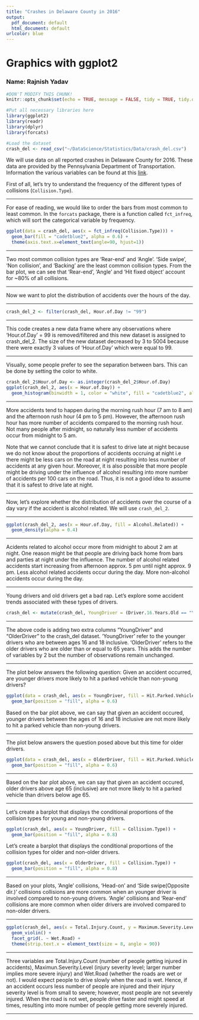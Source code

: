 ```yaml
---
title: "Crashes in Delaware County in 2016"
output:
  pdf_document: default
  html_document: default
urlcolor: blue
---
```

Graphics with ggplot2
========================================================
### Name: Rajnish Yadav

```r
#DON'T MODIFY THIS CHUNK!
knitr::opts_chunk$set(echo = TRUE, message = FALSE, tidy = TRUE, tidy.opts=list(width.cutoff=50))
```

```r
#Put all necessary libraries here
library(ggplot2)
library(readr)
library(dplyr)
library(forcats)

#Load the dataset
crash_del <- read_csv("~/DataScience/Statistics/Data/crash_del.csv")
```

We will use data on all reported crashes in Delaware County for 2016.  These data are provided by the Pennsylvania Department of Transportation.  Information the various variables can be found at this [link](https://data.pa.gov/Public-Safety/Crash-Data-1997-to-Current-Transportation/dc5b-gebx).

First of all, let's try to understand the frequency of the different types of collisions (`Collision.Type`).

*******************************************************************

For ease of reading, we would like to order the bars from most common to least common.  In the `forcats` package, there is a function called `fct_infreq`, which will sort the categorical variable by frequency. 

```r
ggplot(data = crash_del, aes(x = fct_infreq(Collision.Type))) +
  geom_bar(fill = "cadetblue2", alpha = 0.6) +
  theme(axis.text.x=element_text(angle=90, hjust=1))
```

*********************************************************************************

Two most common collision types are 'Rear-end' and 'Angle'. 'Side swipe', 'Non collision', and 'Backing' are the least common collision types. From the bar plot, we can see that 'Rear-end', 'Angle' and 'Hit fixed object' account for ~80% of all collisions.

*********************************************************************************

Now we want to plot the distribution of accidents over the hours of the day.  

*********************************************************************************

```r
crash_del_2 <- filter(crash_del, Hour.of.Day != "99")
```


*********************************************************************************

This code creates a new data frame where any observations where 'Hour.of.Day' = 99 is removed/filtered and this new dataset is assigned to crash_del_2. The size of the new dataset decreased by 3 to 5004 because there were exactly 3 values of 'Hour.of.Day' which were equal to 99. 

*********************************************************************************

Visually, some people prefer to see the separation between bars.  This can be done by setting the color to white.

```r
crash_del_2$Hour.of.Day <- as.integer(crash_del_2$Hour.of.Day)
ggplot(crash_del_2, aes(x = Hour.of.Day)) +
  geom_histogram(binwidth = 1, color = "white", fill = "cadetblue2", alpha = 0.6)

```

*********************************************************************************

More accidents tend to happen during the morning rush hour (7 am to 8 am) and the afternoon rush hour (4 pm to 5 pm). However, the afternoon rush hour has more number of accidents compared to the morning rush hour. Not many people after midnight, so naturally less number of accidents occur from midnight to 5 am. 

Note that we cannot conclude that it is safest to drive late at night because we do not know about the proportions of accidents occruing at night i.e there might be less cars on the road at night resulting into less number of accidents at any given hour. Moreover, it is also possible that more people might be driving under the influence of alcohol resulting into more number of accidents per 100 cars on the road. Thus, it is not a good idea to assume that it is safest to drive late at night.

*********************************************************************************

Now, let's explore whether the distribution of accidents over the course of a day vary if the accident is alcohol related. We will use `crash_del_2`.

*****************************************************************************

```r
ggplot(crash_del_2, aes(x = Hour.of.Day, fill = Alcohol.Related)) +
  geom_density(alpha = 0.4)

```

*********************************************************************************

Acidents related to alcohol occur more from midnight to about 2 am at night. One reason might be that people are driving back home from bars and parties at night under the influence. The number of alcohol related accidents start increasing from afternoon approx. 5 pm until night approx. 9 pm. Less alcohol related accidents occur during the day. More non-alcohol accidents occur during the day. 

*********************************************************************************

Young drivers and old drivers get a bad rap.  Let's explore some accident trends associated with these types of drivers.  


```r
crash_del <- mutate(crash_del, YoungDriver = (Driver.16.Years.Old == "Yes" | Driver.17.Years.Old=="Yes" | Driver.18.Years.Old == "Yes"), OlderDriver = (Driver.75.Plus == "Yes" | Driver.65...74.Years.Old =="Yes"))
```

*********************************************************************************

The above code is adding two extra columns "YoungDriver" and "OlderDriver" to the crash_del dataset. 'YoungDriver' refer to the younger drivers who are between ages 16 and 18 inclusive. 'OlderDriver' refers to the older drivers who are older than or equal to 65 years. This adds the number of variables by 2 but the number of observations remain unchanged. 

*********************************************************************************
The plot below answers the following question: Given an accident occurred, are younger drivers more likely to hit a parked vehicle than non-young drivers?

```r
ggplot(data = crash_del, aes(x = YoungDriver, fill = Hit.Parked.Vehicle)) +
  geom_bar(position = "fill", alpha = 0.6)
```

Based on the bar plot above, we can say that given an accident occured, younger drivers between the ages of 16 and 18 inclusive are not more likely to hit a parked vehicle than non-young drivers.

*********************************************************************************

The plot below answers the question posed above but this time for older drivers.  

```r
ggplot(data = crash_del, aes(x = OlderDriver, fill = Hit.Parked.Vehicle)) +
  geom_bar(position = "fill", alpha = 0.6)
```

*********************************************************************************

Based on the bar plot above, we can say that given an accident occured, older drivers above age 65 (inclusive) are not more likely to hit a parked vehicle than drivers below age 65.

*********************************************************************************

Let's create a barplot that displays the conditional proportions of the collision types for young and non-young drivers.  

```r
ggplot(crash_del, aes(x = YoungDriver, fill = Collision.Type)) +
  geom_bar(position = "fill", alpha = 0.8)
```

Let's create a barplot that displays the conditional proportions of the collision types for older and non-older drivers. 

```r
ggplot(crash_del, aes(x = OlderDriver, fill = Collision.Type)) +
  geom_bar(position = "fill", alpha = 0.8)
```


*********************************************************************************
Based on your plots, 'Angle' collisions, 'Head-on' and 'Side swipe(Opposite dir.)' collisions collisions are more common when an younger driver is involved compared to non-young drivers. 'Angle' collisions and 'Rear-end' collisions are more common when older drivers are involved compared to non-older drivers.

*********************************************************************************

```r
ggplot(crash_del, aes(x = Total.Injury.Count, y = Maximum.Severity.Level, fill = Wet.Road)) + 
  geom_violin() +
  facet_grid(. ~ Wet.Road) +
  theme(strip.text.x = element_text(size = 8, angle = 90))
```

*********************************************************************************

Three variables are Total.Injury.Count (number of people getting injured in accidents), Maximun.Severity.Level (injury severity level; larger number implies more severe injury) and Wet.Road (whether the roads are wet or not). I would expect people to drive slowly when the road is wet. Hence, if an accident occurs less number of people are injured and their injury severity level is from small to severe; however, most people are not severely injured. When the road is not wet, people drive faster and might speed at times, resulting into more number of people getting more severely injured. 

*********************************************************************************



